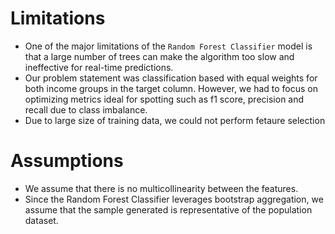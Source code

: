 # Limitations

-   One of the major limitations of the `Random Forest Classifier` model is that a large number of trees can make the algorithm too slow and ineffective for real-time predictions.
-   Our problem statement was classification based with equal weights for both income groups in the target column. However, we had to focus on optimizing metrics ideal for spotting such as f1 score, precision and recall due to class imbalance.
- Due to large size of training data, we could not perform fetaure selection 

# Assumptions

-   We assume that there is no multicollinearity between the features.
-   Since the Random Forest Classifier leverages bootstrap aggregation, we assume that the sample generated is representative of the population dataset.
